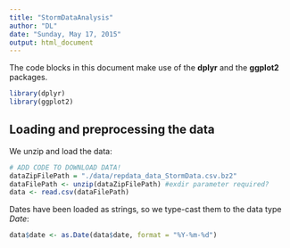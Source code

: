 ```yaml
---
title: "StormDataAnalysis"
author: "DL"
date: "Sunday, May 17, 2015"
output: html_document
---
```


The code blocks in this document make use of the **dplyr** and the **ggplot2** packages.
```r
library(dplyr)
library(ggplot2)
```

## Loading and preprocessing the data

We unzip and load the data:
```r
# ADD CODE TO DOWNLOAD DATA!
dataZipFilePath = "./data/repdata_data_StormData.csv.bz2"
dataFilePath <- unzip(dataZipFilePath) #exdir parameter required?
data <- read.csv(dataFilePath)
```

Dates have been loaded as strings, so we type-cast them to the data type *Date*:
```r
data$date <- as.Date(data$date, format = "%Y-%m-%d") 
```